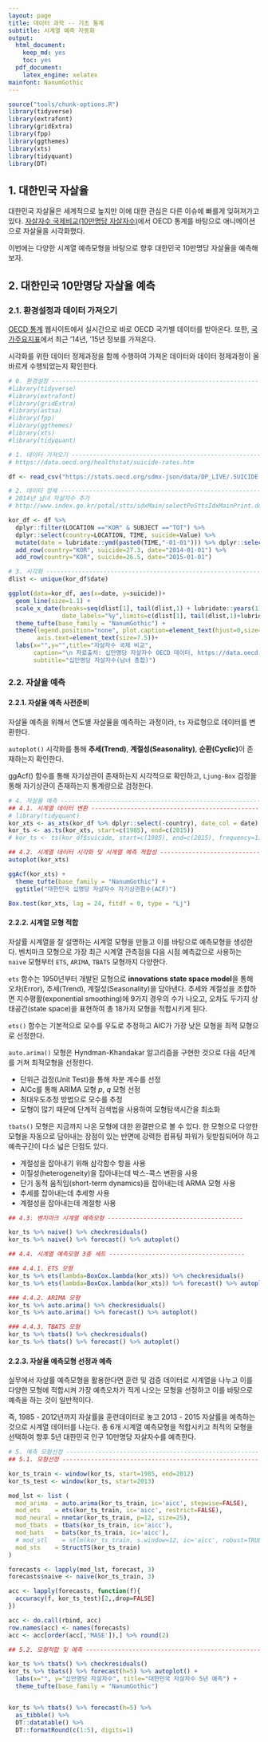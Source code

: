 ```yaml
---
layout: page
title: 데이터 과학 -- 기초 통계
subtitle: 시계열 예측 자동화
output:
  html_document: 
    keep_md: yes
    toc: yes
  pdf_document:
    latex_engine: xelatex
mainfont: NanumGothic
---
```



```r
source("tools/chunk-options.R") 
library(tidyverse)
library(extrafont)
library(gridExtra)
library(fpp)
library(ggthemes)
library(xts)
library(tidyquant)
library(DT)
```

## 1. 대한민국 자살율

대한민국 자살율은 세계적으로 높지만 이에 대한 관심은 다른 이슈에 빠를게 잊혀져가고 있다.
[자살자수 국제비교(10만명당 자살자수)](http://statkclee.github.io/politics/oecd-suicide.html)에서 
OECD 통계를 바탕으로 애니메이션으로 자살율을 시각화했다. 

이번에는 다양한 시계열 예측모형을 바탕으로 향후 대한민국 10만명당 자살율을 예측해보자.

## 2. 대한민국 10만명당 자살율 예측 

### 2.1. 환경설정과 데이터 가져오기

[OECD 통계](https://stats.oecd.org/) 웹사이트에서 실시간으로 바로 OECD 국가별 데이터를 받아온다.
또한, [국가주요지표](http://www.index.go.kr/)에서 최근 '14년, '15년 정보를 가져온다.

시각화를 위한 데이터 정제과정을 함께 수행하여 가져온 데이터와 데이터 정제과정이 올바르게 수행되었는지 확인한다.

``` r
# 0. 환경설정 ------------------------------------------------------------------------
#library(tidyverse)
#library(extrafont)
#library(gridExtra)
#library(astsa)
#library(fpp)
#library(ggthemes)
#library(xts)
#library(tidyquant)

# 1. 데이터 가져오기 ------------------------------------------------------------------------
# https://data.oecd.org/healthstat/suicide-rates.htm

df <- read_csv("https://stats.oecd.org/sdmx-json/data/DP_LIVE/.SUICIDE.../OECD?contentType=csv&detail=code&separator=comma&csv-lang=en")

# 2. 데이터 정제 ------------------------------------------------------------------------
# 2014년 남녀 자살자수 추가
# http://www.index.go.kr/potal/stts/idxMain/selectPoSttsIdxMainPrint.do?idx_cd=2992&board_cd=INDX_001

kor_df <- df %>%
  dplyr::filter(LOCATION =="KOR" & SUBJECT =="TOT") %>% 
  dplyr::select(country=LOCATION, TIME, suicide=Value) %>% 
  mutate(date = lubridate::ymd(paste0(TIME,"-01-01"))) %>% dplyr::select(-TIME) %>% 
  add_row(country="KOR", suicide=27.3, date="2014-01-01") %>%
  add_row(country="KOR", suicide=26.5, date="2015-01-01")

# 3. 시각화 ------------------------------------------------------------------------
dlist <- unique(kor_df$date)

ggplot(data=kor_df, aes(x=date, y=suicide))+
  geom_line(size=1.1) +
  scale_x_date(breaks=seq(dlist[1], tail(dlist,1) + lubridate::years(1), "5 year"),
               date_labels="%y",limits=c(dlist[1], tail(dlist,1)+lubridate::years(5)))+
  theme_tufte(base_family = "NanumGothic") +
  theme(legend.position="none", plot.caption=element_text(hjust=0,size=8),plot.subtitle=element_text(face="italic"),
        axis.text=element_text(size=7.5))+
  labs(x="",y="",title="자살자수 국제 비교",
       caption="\n 자료출처: 십만명당 자살자수 OECD 데이터, https://data.oecd.org/healthstat/suicide-rates.htm",
       subtitle="십만명당 자살자수(남녀 총합)")
```


### 2.2. 자살율 예측

#### 2.2.1. 자살율 예측 사전준비

자살율 예측을 위해서 연도별 자살율을 예측하는 과정이라, `ts` 자료형으로 데이터를 변환한다.

`autoplot()` 시각화를 통해 **추세(Trend)**, **계절성(Seasonality)**, **순환(Cyclic)**이 존재하는지 
확인한다.

ggAcf() 함수를 통해 자기상관이 존재하는지 시각적으로 확인하고,
`Ljung-Box` 검정을 통해 자기상관이 존재하는지 통계량으로 검정한다.

``` r

# 4. 자살율 예측 ------------------------------------------------------------------------
## 4.1. 시계열 데이터 변환 --------------------------------------------------------------
# library(tidyquant)
kor_xts <- as_xts(kor_df %>% dplyr::select(-country), date_col = date)
kor_ts <- as.ts(kor_xts, start=c(1985), end=c(2015))
# kor_ts <- ts(kor_df$suicide, start=c(1985), end=c(2015), frequency=1)

## 4.2. 시계열 데이터 시각화 및 시계열 예측 적합성 --------------------------------------
autoplot(kor_xts)

ggAcf(kor_xts) +
  theme_tufte(base_family = "NanumGothic") +
  ggtitle("대한민국 십명당 자살자수 자기상관함수(ACF)")

Box.test(kor_xts, lag = 24, fitdf = 0, type = "Lj")
```

#### 2.2.2. 시계열 모형 적합

자살률 시계열을 잘 설명하는 시계열 모형을 만들고 이를 바탕으로 예측모형을 생성한다.
벤치마크 모형으로 가장 최근 시계열 관측점을 다음 시점 예측값으로 사용하는 `naive` 모형부터
`ETS`, `ARIMA`, `TBATS` 모형까지 다양한다.

`ets` 함수는 1950년부터 개발된 모형으로 **innovations state space model**을 통해 
오차(Error), 추세(Trend), 계절성(Seasonality)을 담아낸다.
추세와 계절성을 조합하면 지수평활(exponential smoothing)에 9가지 경우의 수가 나오고,
오차도 두가지 상태공간(state space)을 표현하여 총 18가지 모형을 적합시키게 된다.

`ets()` 함수는 기본적으로 모수를 우도로 추정하고 AIC가 가장 낮은 모형을 최적 모형으로 선정한다.

`auto.arima()` 모형은 Hyndman-Khandakar 알고리즘을 구현한 것으로 다음 4단계를 거쳐 최적모형을 선정한다.

- 단위근 검정(Unit Test)을 통해 차분 계수를 선정
- AICc를 통해 ARIMA 모형 $p$, $q$ 모형 선정
- 최대우도추정 방법으로 모수를 추정
- 모형이 많기 때문에 단계적 검색법을 사용하여 모형탐색시간을 최소화

`tbats()` 모형은 지금까지 나온 모형에 대한 완결판으로 볼 수 있다.
한 모형으로 다양한 모형을 자동으로 담아내는 장점이 있는 반면에 강력한 컴퓨팅 파워가 뒷받침되어야 하고 
예측구간이 다소 넓은 단점도 있다.

- 계절성을 잡아내기 위해 삼각함수 항을 사용
- 이질성(heterogeneity)을 잡아내는데 박스-콕스 변환을 사용
- 단기 동적 움직임(short-term dynamics)을 잡아내는데 ARMA 모형 사용
- 추세를 잡아내는데 추세항 사용
- 계절성을 잡아내는데 계절항 사용

``` r
## 4.3. 벤치마크 시계열 예측모형 --------------------------------------

kor_ts %>% naive() %>% checkresiduals()
kor_ts %>% naive() %>% forecast() %>% autoplot()

## 4.4. 시계열 예측모형 3종 세트 --------------------------------------

### 4.4.1. ETS 모형
kor_ts %>% ets(lambda=BoxCox.lambda(kor_xts)) %>% checkresiduals()
kor_ts %>% ets(lambda=BoxCox.lambda(kor_xts)) %>% forecast() %>% autoplot()

### 4.4.2. ARIMA 모형
kor_ts %>% auto.arima() %>% checkresiduals()
kor_ts %>% auto.arima() %>% forecast() %>% autoplot()

### 4.4.3. TBATS 모형
kor_ts %>% tbats() %>% checkresiduals()
kor_ts %>% tbats() %>% forecast() %>% autoplot()
```

#### 2.2.3. 자살율 예측모형 선정과 예측

실무에서 자살률 예측모형을 활용한다면 훈련 및 검증 데이터로 시계열을 나누고 이를 다양한 모형에 적합시켜 
가장 예측오차가 적게 나오는 모형을 선정하고 이를 바탕으로 예측을 하는 것이 일반적이다.

즉, 1985 - 2012년까지 자살률을 훈련데이터로 놓고 2013 - 2015 자살률을 예측하는 것으로 시계열 데이터를 나눈다.
총 6개 시계열 예측모형을 적합시키고 최적의 모형을 선택하여 향후 5년 대한민국 인구 10만명당 자살자수를 예측한다.

``` r
# 5. 예측 모형선정 ------------------------------------------------------------------------
## 5.1. 모형선정 ------------------------------------------------------------------------

kor_ts_train <- window(kor_ts, start=1985, end=2012)
kor_ts_test <- window(kor_ts, start=2013)

mod_lst <- list (
  mod_arima  = auto.arima(kor_ts_train, ic='aicc', stepwise=FALSE),
  mod_ets    = ets(kor_ts_train, ic='aicc', restrict=FALSE),
  mod_neural = nnetar(kor_ts_train, p=12, size=25),
  mod_tbats  = tbats(kor_ts_train, ic='aicc'),
  mod_bats   = bats(kor_ts_train, ic='aicc'),
  # mod_stl    = stlm(kor_ts_train, s.window=12, ic='aicc', robust=TRUE, method='ets'),
  mod_sts    = StructTS(kor_ts_train)
)

forecasts <- lapply(mod_lst, forecast, 3)
forecasts$naive <- naive(kor_ts_train, 3)

acc <- lapply(forecasts, function(f){
  accuracy(f, kor_ts_test)[2,,drop=FALSE]
})

acc <- do.call(rbind, acc)
row.names(acc) <- names(forecasts)
acc <- acc[order(acc[,'MASE']),] %>% round(2)

## 5.2. 모형적합 및 예측 ------------------------------------------------------------------------

kor_ts %>% tbats() %>% checkresiduals()
kor_ts %>% tbats() %>% forecast(h=5) %>% autoplot() +
  labs(x="", y="십만명당 자살자수", title="대한민국 자살자수 5년 예측") +
  theme_tufte(base_family = "NanumGothic")


kor_ts %>% tbats() %>% forecast(h=5) %>% 
  as_tibble() %>% 
  DT::datatable() %>% 
  DT::formatRound(c(1:5), digits=1)
```
